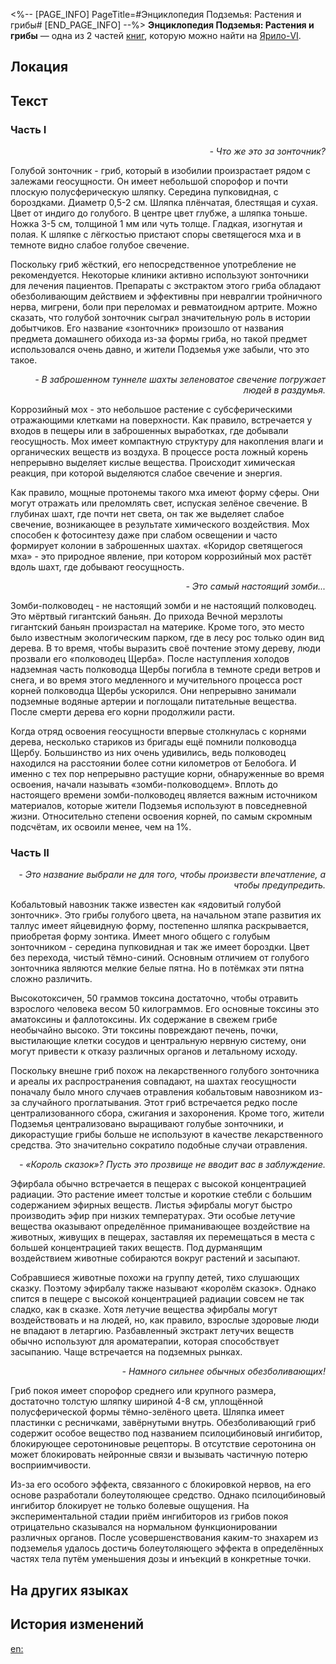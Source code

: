 <%-- [PAGE_INFO]
PageTitle=#Энциклопедия Подземья: Растения и грибы#
[END_PAGE_INFO] --%>
{{Дополнить}}
{{Книга Инфобокс
|id           = 035
|Название     = 
|Изображение  = Иконка Книга.png
|Мир          = Ярило-VI
|Томов        = 2
|Автор        = <!--нужно добавить-->
|Описание     = Исследовательский отчёт по экологии растений Подземья, в котором упоминается, что большинство растений несъедобны и невкусны. В некоторых разделах имеются рекомендации по их приготовлению.
|Том1         = {{tx}}
|Источник1    = {{tx|Отсутствует источник}}
|Том2         = {{tx}}
|Источник2    = {{tx|Отсутствует источник}}
|Персонажи    = 
|Фракции      = 
}}
'''Энциклопедия Подземья: Растения и грибы''' — одна из 2 частей [[Книги|книг]], которую можно найти на [[Ярило-VI]].

==Локация==
{{Отметка карты|<!--название карты-->|<!--id отметки-->}}

==Текст==
===Часть I===
{{Размер|+2|Голубой зонточник}}

<div align="right">''- Что же это за зонточник?''</div>

Голубой зонточник - гриб, который в изобилии произрастает рядом с залежами геосущности. Он имеет небольшой спорофор и почти плоскую полусферическую шляпку. Середина пупковидная, с бороздками. Диаметр 0,5-2 см. Шляпка плёнчатая, блестящая и сухая. Цвет от индиго до голубого. В центре цвет глубже, а шляпка тоньше. Ножка 3-5 см, толщиной 1 мм или чуть толще. Гладкая, изогнутая и полая. К шляпке с лёгкостью пристают споры светящегося мха и в темноте видно слабое голубое свечение.

Поскольку гриб жёсткий, его непосредственное употребление не рекомендуется. Некоторые клиники активно используют зонточники для лечения пациентов. Препараты с экстрактом этого гриба обладают обезболивающим действием и эффективны при невралгии тройничного нерва, мигрени, боли при переломах и ревматоидном артрите. Можно сказать, что голубой зонточник сыграл значительную роль в истории добытчиков. Его название «зонточник» произошло от названия предмета домашнего обихода из-за формы гриба, но такой предмет использовался очень давно, и жители Подземья уже забыли, что это такое.


{{Размер|+2|Коррозийный мох}}

<div align="right">''- В заброшенном туннеле шахты зеленоватое свечение погружает людей в раздумья.''</div>

Коррозийный мох - это небольшое растение с субсферическими отражающими клетками на поверхности. Как правило, встречается у входов в пещеры или в заброшенных выработках, где добывали геосущность. Мох имеет компактную структуру для накопления влаги и органических веществ из воздуха. В процессе роста ложный корень непрерывно выделяет кислые вещества. Происходит химическая реакция, при которой выделяются слабое свечение и энергия.

Как правило, мощные протонемы такого мха имеют форму сферы. Они могут отражать или преломлять свет, испуская зелёное свечение. В глубинах шахт, где почти нет света, он так же выделяет слабое свечение, возникающее в результате химического воздействия. Мох способен к фотосинтезу даже при слабом освещении и часто формирует колонии в заброшенных шахтах. «Коридор светящегося мха» - это природное явление, при котором коррозийный мох растёт вдоль шахт, где добывают геосущность.


{{Размер|+2|Зомби-полководец}}

<div align="right">''- Это самый настоящий зомби...''</div>

Зомби-полководец - не настоящий зомби и не настоящий полководец. Это мёртвый гигантский баньян. До прихода Вечной мерзлоты гигантский баньян произрастал на материке. Кроме того, это место было известным экологическим парком, где в лесу рос только один вид дерева. В то время, чтобы выразить своё почтение этому дереву, люди прозвали его «полководец Щерба». После наступления холодов надземная часть полководца Щербы погибла в темноте среди ветров и снега, и во время этого медленного и мучительного процесса рост корней полководца Щербы ускорился. Они непрерывно занимали подземные водяные артерии и поглощали питательные вещества. После смерти дерева его корни продолжили расти.

Когда отряд освоения геосущности впервые столкнулась с корнями дерева, несколько стариков из бригады ещё помнили полководца Щербу. Большинство из них очень удивились, ведь полководец находился на расстоянии более сотни километров от Белобога. И именно с тех пор непрерывно растущие корни, обнаруженные во время освоения, начали называть «зомби-полководцем». Вплоть до настоящего времени зомби-полководец является важным источником материалов, которые жители Подземья используют в повседневной жизни. Относительно степени освоения корней, по самым скромным подсчётам, их освоили менее, чем на 1%.

===Часть II===
{{Размер|+2|Кобальтовый навозник}}

<div align="right">''- Это название выбрали не для того, чтобы произвести впечатление, а чтобы предупредить.''</div>

Кобальтовый навозник также известен как «ядовитый голубой зонточник». Это грибы голубого цвета, на начальном этапе развития их таллус имеет яйцевидную форму, постепенно шляпка раскрывается, приобретая форму зонтика. Имеет много общего с голубым зонточником - середина пупковидная и так же имеет бороздки. Цвет без перехода, чистый тёмно-синий. Основным отличием от голубого зонточника являются мелкие белые пятна. Но в потёмках эти пятна сложно различить.

Высокотоксичен, 50 граммов токсина достаточно, чтобы отравить взрослого человека весом 50 килограммов. Его основные токсины это аматоксины и фаллотоксины. Их содержание в свежем грибе необычайно высоко. Эти токсины повреждают печень, почки, выстилающие клетки сосудов и центральную нервную систему, они могут привести к отказу различных органов и летальному исходу.

Поскольку внешне гриб похож на лекарственного голубого зонточника и ареалы их распространения совпадают, на шахтах геосущности поначалу было много случаев отравления кобальтовым навозником из-за случайного проглатывания. Этот гриб встречается редко после централизованного сбора, сжигания и захоронения. Кроме того, жители Подземья централизовано выращивают голубые зонточники, и дикорастущие грибы больше не используют в качестве лекарственного средства. Это значительно сократило подобные случаи отравления.

{{Размер|+2|Эфирбала}}

<div align="right">''- «Король сказок»? Пусть это прозвище не вводит вас в заблуждение.''</div>

Эфирбала обычно встречается в пещерах с высокой концентрацией радиации. Это растение имеет толстые и короткие стебли с большим содержанием эфирных веществ. Листья эфирбалы могут быстро производить эфир при низких температурах. Эти особые летучие вещества оказывают определённое приманивающее воздействие на животных, живущих в пещерах, заставляя их перемещаться в места с большей концентрацией таких веществ. Под дурманящим воздействием животные собираются вокруг растений и засыпают.

Собравшиеся животные похожи на группу детей, тихо слушающих сказку. Поэтому эфирбалу также называют «королём сказок». Однако спится в пещере с высокой концентрацией радиации совсем не так сладко, как в сказке. Хотя летучие вещества эфирбалы могут воздействовать и на людей, но, как правило, взрослые здоровые люди не впадают в летаргию. Разбавленный экстракт летучих веществ обычно используют для ароматерапии, которая способствует засыпанию. Чаще встречается на подземных рынках.

{{Размер|+2|Гриб покоя}}

<div align="right">''- Намного сильнее обычных обезболивающих!''</div>

Гриб покоя имеет спорофор среднего или крупного размера, достаточно толстую шляпку шириной 4-8 см, уплощённой полусферической формы тёмно-зелёного цвета. Шляпка имеет пластинки с ресничками, завёрнутыми внутрь. Обезболивающий гриб содержит особое вещество под названием псилоцибиновый ингибитор, блокирующее серотониновые рецепторы. В отсутствие серотонина он может блокировать нейронные связи и вызывать частичную потерю восприимчивости.

Из-за его особого эффекта, связанного с блокировкой нервов, на его основе разработали болеутоляющее средство. Однако псилоцибиновый ингибитор блокирует не только болевые ощущения. На экспериментальной стадии приём ингибиторов из грибов покоя отрицательно сказывался на нормальном функционировании различных органов. После усовершенствования каким-то знахарем из подземелья удалось достичь болеутоляющего эффекта в определённых частях тела путём уменьшения дозы и инъекций в конкретные точки.

==На других языках==
{{На других языках
|en   = ''Underground Encyclopedia: Plants and Fungi''
|zhs  = 《地底百科：植物和菌类》
|zht  = 《地底百科：植物和菌類》
|ja   = 『地下百科・植物と菌類』
|ko   = ≪지하 백과사전: 식물과 균류≫
|es   = Enciclopedia del Bajomundo: plantas y hongos
|fr   = ''Encyclopédie souterraine&nbsp;: plantes et champignons''
|ru   = Энциклопедия Подземья: Растения и грибы
|th   = "สารานุกรมเมืองด้านล่าง: พืชและเห็ด"
|vi   = "Bách Khoa Dưới Lòng Đất: Thực Vật Và Nấm"
|de   = „Enzyklopädie der Unterwelt: Pflanzen und Pilze“
|id   = "Ensiklopedia Bawah Tanah: Tumbuhan dan Jamur"
|pt   = "Enciclopédia Subterrânea: Plantas e Fungos"
}}

==История изменений==
{{История изменений|3.5}}

[[en:]]